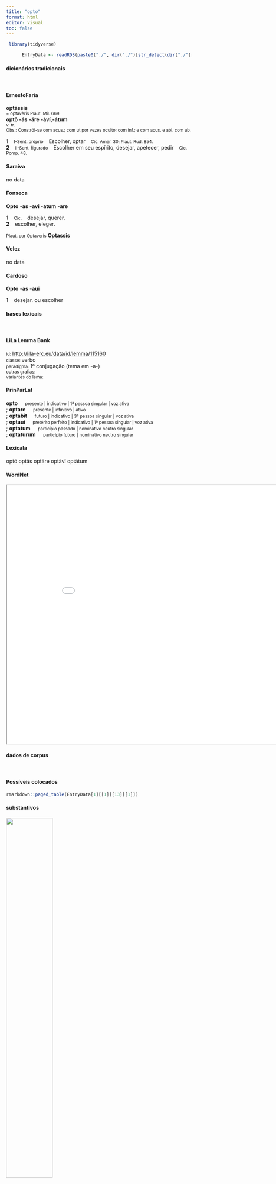 ```yaml
---
title: "opto"
format: html
editor: visual
toc: false
---
```



```r
 library(tidyverse) 

      EntryData <- readRDS(paste0("./", dir("./")[str_detect(dir("./"), "_xx111-112-116-111xx_.rds")]))

```


#### dicionários tradicionais

&emsp;




::: panel-tabset

#### ErnestoFaria

<b>optāssis</b> <br> <small>= optavèris Plaut. Mil. 669.</small> <br> <small></small> 
 <b>optō</b> <b>-ás</b> <b>-áre</b> <b>-áví,-átum</b> <br> <small>v. tr.</small> <br> <small>Obs.: Constrói-se com acus.; com ut por vezes oculto; com inf.; e com acus. e abl. com ab.</small>   <p> <b>1</b> &ensp; <small>I-Sent. próprio</small> &ensp; Escolher, optar &ensp; <small>Cíc. Amer. 30; Plaut. Rud. 854.</small> <br> <b>2</b> &ensp; <small>II-Sent. figurado</small> &ensp; Escolher em seu espírito, desejar, apetecer, pedir &ensp; <small>Cíc. Pomp. 48.</small> </p>




#### Saraiva

no data




#### Fonseca

<b>Opto</b> -<b>as</b> -<b>avi</b> -<b>atum</b> -<b>are</b>   <p> <b>1</b> &ensp; <small>Cic.</small> &ensp; desejar, querer. <br> <b>2</b> &ensp; escolher, eleger. </p> 
 <small>Plaut. por Optaveris</small> <b>Optassis</b>




#### Velez

no data




#### Cardoso

<b>Opto</b> -<b>as</b> -<b>aui</b>   <p> <b>1</b> &ensp; desejar. ou escolher </p>


:::



#### bases lexicais

&emsp;






::: panel-tabset

#### LiLa Lemma Bank

<small> id: </small> <a href=' http://lila-erc.eu/data/id/lemma/115160 ' target="_blank"> http://lila-erc.eu/data/id/lemma/115160 </a> <br>
<small> classe: </small> verbo    <br>
<small> paradigma: </small> 1ª conjugação (tema em -a-) <br>
<small> outras grafias: </small>  <br>
<small> variantes do lema: </small>  <br>





#### PrinParLat

<b> opto </b>&emsp;<small> presente | indicativo | 1ª pessoa singular | voz ativa </small><br>
; <b> optare </b>&emsp;<small> presente | infinitivo | ativo </small><br>
; <b> optabit </b>&emsp;<small> futuro | indicativo | 3ª pessoa singular | voz ativa </small><br>
; <b> optaui </b>&emsp;<small> pretérito perfeito | indicativo | 1ª pessoa singular | voz ativa </small><br>
; <b> optatum </b>&emsp;<small> particípio passado | nominativo neutro singular </small><br>
; <b> optaturum </b>&emsp;<small> particípio futuro | nominativo neutro singular </small><br>





#### Lexicala

optō 
 optās 
 optāre 
 optāvī 
 optātum




#### WordNet

<iframe width='900' height='700' src='Media/Tree__xx111-112-116-111xx__sem_type_lexemes_pt.html'>

</iframe>


:::



#### dados de corpus

&emsp;




::: panel-tabset

#### Possíveis colocados

```r

rmarkdown::paged_table(EntryData[1][[1]][13][[1]])

```


#### substantivos

![](./Media/wordcloud__xx111-112-116-111xx__BY_collocate_scoreSUBST.webp){width=50% fig-alt='This chart plots collocate by scoreSUBST, for the headword opto here are all the values plotted: collocate: mors; scoreSUBST: 2. collocate: magis; scoreSUBST: 0. collocate: quidem; scoreSUBST: 0. collocate: aut; scoreSUBST: 0'}




#### adjetivos

![](./Media/wordcloud__xx111-112-116-111xx__BY_collocate_scoreADJ.webp){width=50% fig-alt='This chart plots collocate by scoreADJ, for the headword opto here are all the values plotted: collocate: mors; scoreADJ: 0. collocate: magis; scoreADJ: 0. collocate: quidem; scoreADJ: 0. collocate: aut; scoreADJ: 0'}




#### verbos

![](./Media/wordcloud__xx111-112-116-111xx__BY_collocate_scoreVERBO.webp){width=50% fig-alt='This chart plots collocate by scoreVERBO, for the headword opto here are all the values plotted: collocate: mors; scoreVERBO: 0. collocate: magis; scoreVERBO: 0. collocate: quidem; scoreVERBO: 0. collocate: aut; scoreVERBO: 0'}




#### advérbios

![](./Media/wordcloud__xx111-112-116-111xx__BY_collocate_scoreADV.webp){width=50% fig-alt='This chart plots collocate by scoreADV, for the headword opto here are all the values plotted: collocate: mors; scoreADV: 0. collocate: magis; scoreADV: 2. collocate: quidem; scoreADV: 2. collocate: aut; scoreADV: 0'}




#### preposições e conjunções

![](./Media/wordcloud__xx111-112-116-111xx__BY_collocate_scoreFUNC.webp){width=50% fig-alt='This chart plots collocate by scoreFUNC, for the headword opto here are all the values plotted: collocate: mors; scoreFUNC: 0. collocate: magis; scoreFUNC: 0. collocate: quidem; scoreFUNC: 0. collocate: aut; scoreFUNC: 0'}


:::



::: panel-tabset

#### ExemplosTraduzidos

<p> uides quosdam <b>optantes</b> mortem et quidem magis quam rogari solet uita <br> <small> Sen.Ep.30.12 <br> Vês alguns que desejam a morte e bem mais do que se costuma implorar a vida. <small> [JDD] </small> </small> </p>
; <p> iam sensus moriundi aliquis esse potest isque ad exiguum tempus praesertim seni post mortem quidem sensus aut <b>optandus</b> aut nullus est <br> <small> Cic.Sen.74 <br> Ora, pode haver algum sentimento de morrer, e isso por um tempo bem curto, sobretudo para o velho; depois da morte, na verdade, o sentimento ou é desejavel ou é nenhum. <small> [JDD, de outra edição] </small> </small> </p>





#### Frequência por autor

![](./Media/barchart__xx111-112-116-111xx__lemma_BY_author_Frequencies.webp){width=50% fig-alt='This charts plots the frequency of lemma by author_Frequencies. The Vergilius subcorpus registers the highest normalized frequency, with the value of 5.79 and an absolute frequency of 3. The Seneca subcorpus follows, with a normalized frequency of 3.92 and an absolute frequency of 21. the subcorpus with the least normalized frequency is Caesar with the normalized value of 0 and an absolute freqeuncy of 0. here are all the values: subcorpus: Caesar ; normalized frequency: 0 ; absolute frequency: 0. subcorpus: Cicero ; normalized frequency: 39 ; absolute frequency: 2.42954324586978. subcorpus: Horatius ; normalized frequency: 3 ; absolute frequency: 2.6640618062339. subcorpus: Ovidius ; normalized frequency: 1 ; absolute frequency: 1.71585449553878. subcorpus: Phaedrus ; normalized frequency: 0 ; absolute frequency: 0. subcorpus: Sallustius ; normalized frequency: 2 ; absolute frequency: 1.85511548093869. subcorpus: Seneca ; normalized frequency: 21 ; absolute frequency: 3.91929975177768. subcorpus: Suetonius ; normalized frequency: 0 ; absolute frequency: 0. subcorpus: Tacitus ; normalized frequency: 0 ; absolute frequency: 0. subcorpus: Vergilius ; normalized frequency: 3 ; absolute frequency: 5.79150579150579. subcorpus: Hieronymus ; normalized frequency: 0 ; absolute frequency: 0'}




#### Frequência por gênero

![](./Media/barchart__xx111-112-116-111xx__lemma_BY_genre_Frequencies.webp){width=50% fig-alt='This charts plots the frequency of lemma by genre_Frequencies. The Poesia.épica subcorpus registers the highest normalized frequency, with the value of 5.79 and an absolute frequency of 3. The Prosa.filosófica subcorpus follows, with a normalized frequency of 4.61 and an absolute frequency of 28. the subcorpus with the least normalized frequency is Prosa.ficcional with the normalized value of 0 and an absolute freqeuncy of 0. here are all the values: subcorpus: Prosa.histórica ; normalized frequency: 2 ; absolute frequency: 0.486866768908688. subcorpus: Prosa.filosófica ; normalized frequency: 28 ; absolute frequency: 4.61277408938897. subcorpus: Prosa.oratória ; normalized frequency: 25 ; absolute frequency: 2.40031492131768. subcorpus: Prosa.epistolográfica ; normalized frequency: 4 ; absolute frequency: 1.05991149738997. subcorpus: Poesia.lírica ; normalized frequency: 3 ; absolute frequency: 2.52376545806343. subcorpus: Poesia.didática ; normalized frequency: 1 ; absolute frequency: 0.848248367121893. subcorpus: Poesia.trágica ; normalized frequency: 3 ; absolute frequency: 2.60597637248089. subcorpus: Poesia.épica ; normalized frequency: 3 ; absolute frequency: 5.79150579150579. subcorpus: Prosa.ficcional ; normalized frequency: 0 ; absolute frequency: 0'}




#### Frequência por século

![](./Media/barchart__xx111-112-116-111xx__lemma_BY_period_Frequencies.webp){width=50% fig-alt='This charts plots the frequency of lemma by period_Frequencies. The I.d.C. subcorpus registers the highest normalized frequency, with the value of 3.37 and an absolute frequency of 22. The I.a.C. subcorpus follows, with a normalized frequency of 2.19 and an absolute frequency of 47. the subcorpus with the least normalized frequency is II.d.C. with the normalized value of 0 and an absolute freqeuncy of 0. here are all the values: subcorpus: I.a.C. ; normalized frequency: 47 ; absolute frequency: 2.18757272515709. subcorpus: I.d.C. ; normalized frequency: 22 ; absolute frequency: 3.36545816123604. subcorpus: II.d.C. ; normalized frequency: 0 ; absolute frequency: 0. subcorpus: IV.d.C. ; normalized frequency: 0 ; absolute frequency: 0'}


:::

